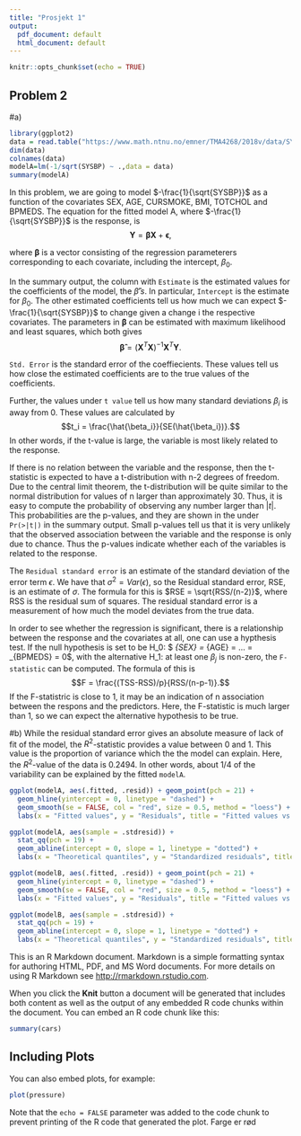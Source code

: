 ```yaml
---
title: "Prosjekt 1"
output:
  pdf_document: default
  html_document: default
---
```


```r
knitr::opts_chunk$set(echo = TRUE)
```

## Problem 2


#a)

```r
library(ggplot2)
data = read.table("https://www.math.ntnu.no/emner/TMA4268/2018v/data/SYSBPreg3uid.txt")
dim(data)
colnames(data)
modelA=lm(-1/sqrt(SYSBP) ~ .,data = data)
summary(modelA)

```
In this problem, we are going to model $-\frac{1}{\sqrt{SYSBP}}$ as a function of the covariates SEX, AGE, CURSMOKE, BMI, TOTCHOL and BPMEDS.
The equation for the fitted model A, where $-\frac{1}{\sqrt{SYSBP}}$ is the response, is 
$$\boldsymbol{Y}=\boldsymbol{\beta}\boldsymbol{X}+\boldsymbol{\epsilon},$$

where $\boldsymbol{{\beta}}$ is a vector consisting of the regression parameterers corresponding to each covariate, including the intercept, $\beta_0$.

In the summary output, the column with `Estimate` is the estimated values for the coefficients of the model, the $\hat{\beta}'s$. In particular, `Intercept` is the estimate for $\beta_0$. The other estimated coefficients tell us how much we can expect $-\frac{1}{\sqrt{SYSBP}}$ to change given a change i  the respective covariates. The parameters in $\boldsymbol{\beta}$ can be estimated with maximum likelihood and least squares, which both gives $$\boldsymbol{\hat{\beta}}=(\boldsymbol{X}^T\boldsymbol{X})^{-1}\boldsymbol{X}^T\boldsymbol{Y}.$$

`Std. Error` is the standard error of the coeffiecients. These values tell us how close the estimated coefficients are to the true values of the coefficients.

Further, the values under `t value` tell us how many standard deviations $\beta_i$ is away from 0. These values are calculated by $$t_i = \frac{\hat{\beta_i}}{SE(\hat{\beta_i})}.$$
In other words, if the t-value is large, the variable is most likely related to the response. 

If there is no relation between the variable and the response, then the t-statistic is expected to have a t-distribution with n-2 degrees of freedom. Due to the central limit theorem, the t-distribution will be quite similar to the normal distribution for values of n larger than approximately 30. Thus, it is easy to compute the probability of observing any number larger than $|t|$. This probabilities are the p-values, and they are shown in the under `Pr(>|t|)` in the summary output. Small p-values tell us that it is very unlikely that the observed association between the variable and the response is only due to chance. Thus the p-values indicate whether each of the variables is related to the response.

The `Residual standard error` is an estimate of the standard deviation of the error term $\epsilon$. We have that $\sigma^2=Var(\epsilon)$, so the Residual standard error, RSE, is an estimate of $\sigma$. The formula for this is $RSE = \sqrt{RSS/(n-2)}$, where RSS is the residual sum of squares. The residual standard error is a measurement of how much the model deviates from the true data. 

In order to see whether the regression is significant,  there is a relationship between the response and the covariates at all, one can use a hypthesis test. If the null hypothesis is set to be H_0: $ \beta_{SEX} = \beta_{AGE} = ... = \beta_{BPMEDS} = 0$, with the alternative H_1: at least one $\beta_j$ is non-zero, the `F-statistic` can be computed. The formula of this is $$F = \frac{(TSS-RSS)/p}{RSS/(n-p-1)}.$$ If the F-statistric is close to 1, it may be an indication of n association between the respons and the predictors. Here, the F-statistic is much larger than 1, so we can expect the alternative hypothesis to be true. 

#b)
While the residual standard error gives an absolute measure of lack of fit of the model, the $R^2$-statistic provides a value between 0 and 1. This value is the proportion of variance which the the model can explain. Here, the $R^2$-value of the data is 0.2494. In other words, about 1/4 of the variability can be explained by the fitted `modelA`.

```r
ggplot(modelA, aes(.fitted, .resid)) + geom_point(pch = 21) +
  geom_hline(yintercept = 0, linetype = "dashed") +
  geom_smooth(se = FALSE, col = "red", size = 0.5, method = "loess") +
  labs(x = "Fitted values", y = "Residuals", title = "Fitted values vs. residuals", subtitle = deparse(modelA$call))
```

```r
ggplot(modelA, aes(sample = .stdresid)) +
  stat_qq(pch = 19) +
  geom_abline(intercept = 0, slope = 1, linetype = "dotted") +
  labs(x = "Theoretical quantiles", y = "Standardized residuals", title = "Normal Q-Q", subtitle = deparse(modelA$call))
```

```r
ggplot(modelB, aes(.fitted, .resid)) + geom_point(pch = 21) +
  geom_hline(yintercept = 0, linetype = "dashed") +
  geom_smooth(se = FALSE, col = "red", size = 0.5, method = "loess") +
  labs(x = "Fitted values", y = "Residuals", title = "Fitted values vs. residuals", subtitle = deparse(modelB$call))
```

```r
ggplot(modelB, aes(sample = .stdresid)) +
  stat_qq(pch = 19) +
  geom_abline(intercept = 0, slope = 1, linetype = "dotted") +
  labs(x = "Theoretical quantiles", y = "Standardized residuals", title = "Normal Q-Q", subtitle = deparse(modelB$call))
```

This is an R Markdown document. Markdown is a simple formatting syntax for authoring HTML, PDF, and MS Word documents. For more details on using R Markdown see <http://rmarkdown.rstudio.com>.

When you click the **Knit** button a document will be generated that includes both content as well as the output of any embedded R code chunks within the document. You can embed an R code chunk like this:

```r
summary(cars)
```

## Including Plots

You can also embed plots, for example:

```r
plot(pressure)
```

Note that the `echo = FALSE` parameter was added to the code chunk to prevent printing of the R code that generated the plot.
Farge er rød